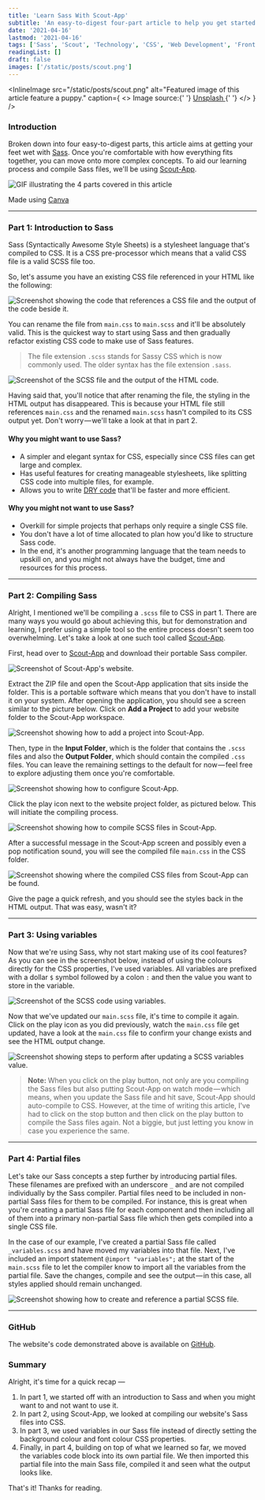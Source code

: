 ```yaml
---
title: 'Learn Sass With Scout-App'
subtitle: 'An easy-to-digest four-part article to help you get started with Sass'
date: '2021-04-16'
lastmod: '2021-04-16'
tags: ['Sass', 'Scout', 'Technology', 'CSS', 'Web Development', 'Front End Development']
readingList: []
draft: false
images: ['/static/posts/scout.png']
---
```


<InlineImage
  src="/static/posts/scout.png"
  alt="Featured image of this article feature a puppy."
  caption={
    <>
      Image source:{' '}
      <a href="https://unsplash.com/photos/white-black-and-brown-corgi-puppy-bQaAJCbNq3g">
        Unsplash
      </a>{' '}
    </>
  }
/>

### Introduction

Broken down into four easy-to-digest parts, this article aims at getting your feet wet with [Sass](https://sass-lang.com/). Once you're comfortable with how everything fits together, you can move onto more complex concepts. To aid our learning process and compile Sass files, we'll be using [Scout-App](https://scout-app.io/).

![GIF illustrating the 4 parts covered in this article](/static/posts/1_txUEftBXiP-jJVYPn1JoNA.gif)

Made using [Canva](https://www.canva.com/)

<hr />

### Part 1: Introduction to Sass

Sass (Syntactically Awesome Style Sheets) is a stylesheet language that's compiled to CSS. It is a CSS pre-processor which means that a valid CSS file is a valid SCSS file too.

So, let's assume you have an existing CSS file referenced in your HTML like the following:

![Screenshot showing the code that references a CSS file and the output of the code beside it.](/static/posts/1_uHMWQbgoGb5UDBVBWcQtfQ.png)

You can rename the file from `main.css` to `main.scss` and it'll be absolutely valid. This is the quickest way to start using Sass and then gradually refactor existing CSS code to make use of Sass features.

> The file extension `.scss` stands for Sassy CSS which is now commonly used. The older syntax has the file extension `.sass`.

![Screenshot of the SCSS file and the output of the HTML code.](/static/posts/1_JjuHijKl4uV0AQtDmbpchA.png)

Having said that, you'll notice that after renaming the file, the styling in the HTML output has disappeared. This is because your HTML file still references `main.css` and the renamed `main.scss` hasn't compiled to its CSS output yet. Don't worry — we'll take a look at that in part 2.

#### Why you might want to use Sass?

- A simpler and elegant syntax for CSS, especially since CSS files can get large and complex.
- Has useful features for creating manageable stylesheets, like splitting CSS code into multiple files, for example.
- Allows you to write [DRY code](https://en.wikipedia.org/wiki/Don%27t_repeat_yourself) that'll be faster and more efficient.

#### Why you might not want to use Sass?

- Overkill for simple projects that perhaps only require a single CSS file.
- You don't have a lot of time allocated to plan how you'd like to structure Sass code.
- In the end, it's another programming language that the team needs to upskill on, and you might not always have the budget, time and resources for this process.

<hr />

### Part 2: Compiling Sass

Alright, I mentioned we'll be compiling a `.scss` file to CSS in part 1. There are many ways you would go about achieving this, but for demonstration and learning, I prefer using a simple tool so the entire process doesn't seem too overwhelming. Let's take a look at one such tool called [Scout-App](https://scout-app.io/).

First, head over to [Scout-App](https://scout-app.io/) and download their portable Sass compiler.

![Screenshot of Scout-App's website.](/static/posts/1_h4UdFESde6p33-cDkVijjQ.png)

Extract the ZIP file and open the Scout-App application that sits inside the folder. This is a portable software which means that you don't have to install it on your system. After opening the application, you should see a screen similar to the picture below. Click on **Add a Project** to add your website folder to the Scout-App workspace.

![Screenshot showing how to add a project into Scout-App.](/static/posts/1_EOOjlybuGN_IVRaLF772EA.png)

Then, type in the **Input Folder**, which is the folder that contains the `.scss` files and also the **Output Folder**, which should contain the compiled `.css` files. You can leave the remaining settings to the default for now — feel free to explore adjusting them once you're comfortable.

![Screenshot showing how to configure Scout-App.](/static/posts/1_R6Bo3euGd2Ixn50g9ly3pg.png)

Click the play icon next to the website project folder, as pictured below. This will initiate the compiling process.

![Screenshot showing how to compile SCSS files in Scout-App.](/static/posts/1_AoPk4gPWq1d2kpHSS5Ypjw.png)

After a successful message in the Scout-App screen and possibly even a pop notification sound, you will see the compiled file `main.css` in the CSS folder.

![Screenshot showing where the compiled CSS files from Scout-App can be found.](/static/posts/1_Y37-YYjAC1zAL79VQhvJDg.png)

Give the page a quick refresh, and you should see the styles back in the HTML output. That was easy, wasn't it?

<hr />

### Part 3: Using variables

Now that we're using Sass, why not start making use of its cool features? As you can see in the screenshot below, instead of using the colours directly for the CSS properties, I've used variables. All variables are prefixed with a dollar `$` symbol followed by a colon `:` and then the value you want to store in the variable.

![Screenshot of the SCSS code using variables.](/static/posts/1_NgOwFFzpudtHrrGzUsPSyg.png)

Now that we've updated our `main.scss` file, it's time to compile it again. Click on the play icon as you did previously, watch the `main.css` file get updated, have a look at the `main.css` file to confirm your change exists and see the HTML output change.

![Screenshot showing steps to perform after updating a SCSS variables value.](/static/posts/1_GnelV8q7OfEbv1jxMSz2mw.png)

> **Note:&#x20;**&#x57;hen you click on the play button, not only are you compiling the Sass files but also putting Scout-App on watch mode — which means, when you update the Sass file and hit save, Scout-App should auto-compile to CSS. However, at the time of writing this article, I've had to click on the stop button and then click on the play button to compile the Sass files again. Not a biggie, but just letting you know in case you experience the same.

<hr />

### Part 4: Partial files

Let's take our Sass concepts a step further by introducing partial files. These filenames are prefixed with an underscore `_` and are not compiled individually by the Sass compiler. Partial files need to be included in non-partial Sass files for them to be compiled. For instance, this is great when you're creating a partial Sass file for each component and then including all of them into a primary non-partial Sass file which then gets compiled into a single CSS file.

In the case of our example, I've created a partial Sass file called `_variables.scss` and have moved my variables into that file. Next, I've included an import statement `@import "variables";` at the start of the `main.scss` file to let the compiler know to import all the variables from the partial file. Save the changes, compile and see the output — in this case, all styles applied should remain unchanged.

![Screenshot showing how to create and reference a partial SCSS file.](/static/posts/1_HcgNO-2ib6KP0-9EmnoxGw.png)

<hr />

### GitHub

The website's code demonstrated above is available on [GitHub](https://github.com/ClydeDz/sass-demo-website).

### Summary

Alright, it's time for a quick recap —

1. In part 1, we started off with an introduction to Sass and when you might want to and not want to use it.
2. In part 2, using Scout-App, we looked at compiling our website's Sass files into CSS.
3. In part 3, we used variables in our Sass file instead of directly setting the background colour and font colour CSS properties.
4. Finally, in part 4, building on top of what we learned so far, we moved the variables code block into its own partial file. We then imported this partial file into the main Sass file, compiled it and seen what the output looks like.

That's it! Thanks for reading.
